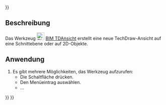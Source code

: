 <languages/>
{{UnfinishedDocu{{#translation:}}}}

<div class="mw-translate-fuzzy">
{{Docnav/de
|[[BIM_TDPage/de|TDBlatt]]
|[[BIM_Shape2DView/de|Form2DAnsicht]]
|[[BIM_Workbench/de|BIM]]
|IconR=BIM_TDPage.svg
|IconR=BIM_Shape2DView.svg
|IconC=Workbench_BIM.svg
}}
</div>

{{GuiCommand/de
|Name=BIM TDView
|Name/de=BIM TDAnsicht
|MenuLocation=Beschriftung → View
|Workbenches=[[BIM_Workbench/de|BIM]]
|Shortcut=ohne
|Version=1.0
|SeeAlso=
}}

<span id="Description"></span>
==Beschreibung==

Das Werkzeug [[Image:BIM_TDView.svg|24px]] [[BIM_TDView/de|BIM TDAnsicht]] erstellt eine neue TechDraw-Ansicht auf eine Schnittebene oder auf 2D-Objekte.

<span id="Usage"></span>
==Anwendung==

# Es gibt mehrere Möglichkeiten, das Werkzeug aufzurufen:
#* Die Schaltfläche {{Button|[[Image:BIM_TDView.svg|16px]] [[BIM_TDView|View]]}} drücken.
#* Den Menüeintrag {{MenuCommand|Beschriftung → [[Image:BIM_TDView.svg|16px]] View}} auswählen.
#* ...


<div class="mw-translate-fuzzy">
{{Docnav/de
|[[BIM_TDPage/de|TDBlatt]]
|[[BIM_Shape2DView/de|Form2DAnsicht]]
|[[BIM_Workbench/de|BIM]]
|IconR=BIM_TDPage.svg
|IconR=BIM_Shape2DView.svg
|IconC=Workbench_BIM.svg
}}
</div>

{{BIM_Tools_navi{{#translation:}}}}
{{Userdocnavi{{#translation:}}}}